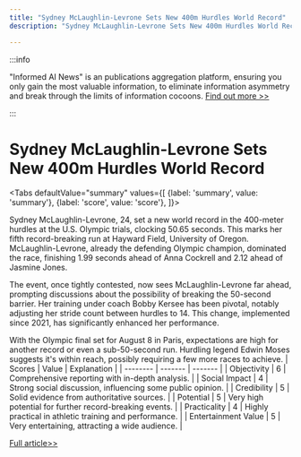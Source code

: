 ```yaml
---
title: "Sydney McLaughlin-Levrone Sets New 400m Hurdles World Record"
description: "Sydney McLaughlin-Levrone Sets New 400m Hurdles World Record"

---
```



:::info

"Informed AI News" is an publications aggregation platform, ensuring you only gain the most valuable information, to eliminate information asymmetry and break through the limits of information cocoons.  [Find out more >>](/)

:::

# Sydney McLaughlin-Levrone Sets New 400m Hurdles World Record


<Tabs
	defaultValue="summary"
	values={[
	{label: 'summary', value: 'summary'},
	{label: 'score', value: 'score'},
]}>
<TabItem value="summary">


Sydney McLaughlin-Levrone, 24, set a new world record in the 400-meter hurdles at the U.S. Olympic trials, clocking 50.65 seconds. This marks her fifth record-breaking run at Hayward Field, University of Oregon. McLaughlin-Levrone, already the defending Olympic champion, dominated the race, finishing 1.99 seconds ahead of Anna Cockrell and 2.12 ahead of Jasmine Jones.

The event, once tightly contested, now sees McLaughlin-Levrone far ahead, prompting discussions about the possibility of breaking the 50-second barrier. Her training under coach Bobby Kersee has been pivotal, notably adjusting her stride count between hurdles to 14. This change, implemented since 2021, has significantly enhanced her performance.

With the Olympic final set for August 8 in Paris, expectations are high for another record or even a sub-50-second run. Hurdling legend Edwin Moses suggests it's within reach, possibly requiring a few more races to achieve.
</TabItem>
<TabItem value="score">
	| Scores     | Value   | Explanation |
	| -------- | ------- | ------- |
	| Objectivity  | 6    | Comprehensive reporting with in-depth analysis.    |
	| Social Impact | 4     | Strong social discussion, influencing some public opinion.    |
	| Credibility    | 5    | Solid evidence from authoritative sources.    |
	| Potential    | 5    | Very high potential for further record-breaking events.    |
	| Practicality    | 4    | Highly practical in athletic training and performance.    |
	| Entertainment Value    | 5    | Very entertaining, attracting a wide audience.    |
</TabItem>
</Tabs>

[Full article>>](https://apnews.com/article/olympics-mclaughlin-record-sydney-paris-e8ac1da4b29320b755931b58c1a15921)
